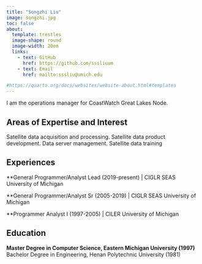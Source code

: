 ```yaml
---
title: "Songzhi Liu"
image: songzhi.jpg
toc: false
about: 
  template: trestles
  image-shape: round
  image-width: 20em
  links:
    - text: GitHub
      href: https://github.com/sssliuum
    - text: Email
      href: mailto:sssliu@umich.edu

#https://quarto.org/docs/websites/website-about.html#templates
---
```


I am the operations manager for CoastWatch Great Lakes Node. 

## Areas of Expertise and Interest
Satellite data acquisition and processing.
Satellite data product development.
Data server management.
Satellite data training


## Experiences

**General Programmer/Analyst Lead (2019-present) | CIGLR SEAS University of Michigan

**General Programmer/Analyst Sr (2005-2019) | CIGLR SEAS University of Michigan

**Programmer Analyst I (1997-2005) | CILER University of Michigan



## Education

**Master Degree in Computer Science, Eastern Michigan University (1997)
**Bachelor Degree in Engineering, Henan Polytechnic University (1981)

